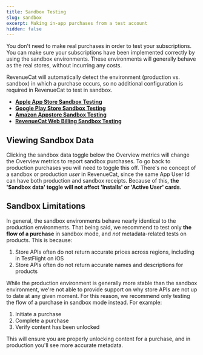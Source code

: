 ```yaml
---
title: Sandbox Testing
slug: sandbox
excerpt: Making in-app purchases from a test account
hidden: false
---
```


You don't need to make real purchases in order to test your subscriptions. You can make sure your subscriptions have been implemented correctly by using the sandbox environments. These environments will generally behave as the real stores, without incurring any costs.

RevenueCat will automatically detect the environment (production vs. sandbox) in which a purchase occurs, so no additional configuration is required in RevenueCat to test in sandbox.

- **[Apple App Store Sandbox Testing](/test-and-launch/sandbox/apple-app-store)**
- **[Google Play Store Sandbox Testing](/test-and-launch/sandbox/google-play-store)**
- **[Amazon Appstore Sandbox Testing](/test-and-launch/sandbox/amazon-store-sandbox-testing)**
- **[RevenueCat Web Billing Sandbox Testing](/web/web-billing/testing)**

## Viewing Sandbox Data

Clicking the sandbox data toggle below the Overview metrics will change the Overview metrics to report sandbox purchases. To go back to production purchases you will need to toggle this off. There's no concept of a sandbox or production _user_ in RevenueCat, since the same App User Id can have both production and sandbox receipts. Because of this, **the 'Sandbox data' toggle will not affect 'Installs' or 'Active User' cards**.

## Sandbox Limitations

In general, the sandbox environments behave nearly identical to the production environments. That being said, we recommend to test only **the flow of a purchase** in sandbox mode, and _not_ metadata-related tests on products. This is because:

1. Store APIs often do not return accurate prices across regions, including in TestFlight on iOS
2. Store APIs often do not return accurate names and descriptions for products

While the production environment is generally more stable than the sandbox environment, we're not able to provide support on why store APIs are not up to date at any given moment. For this reason, we recommend only testing the flow of a purchase in sandbox mode instead. For example:

1. Initiate a purchase
2. Complete a purchase
3. Verify content has been unlocked

This will ensure you are properly unlocking content for a purchase, and in production you'll see more accurate metadata.
